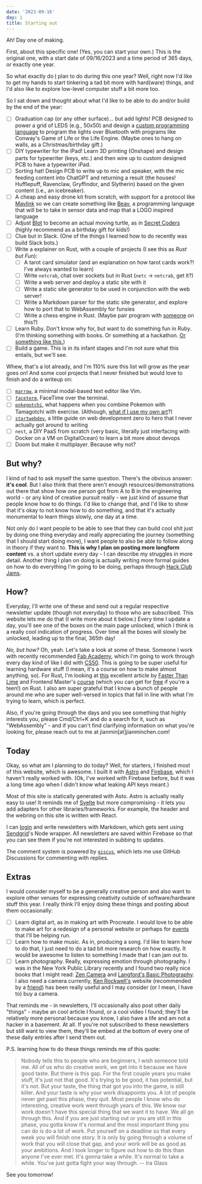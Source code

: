 ```yaml
---
date: '2023-09-16'
day: 1
title: Starting out
---
```


Ah! Day one of making.

First, about this specific one! (Yes, you can start your own.) This is the original one, with a start date of 09/16/2023 and a time period of 365 days, or exactly one year.

So what exactly do [I](https://jianminchen.com) plan to do during this one year? Well, right now I'd like to get my hands to start tinkering a tad bit more with hard(ware) things, and I'd also like to explore low-level computer stuff a bit more too.

So I sat down and thought about what I'd like to be able to do and/or build by the end of the year:

- [ ] Graduation cap (or any other surface)... but add lights! PCB designed to power a grid of LEDS (e.g., 50x50) and design a [custom programming language](https://github.com/jianmin-chen/lights) to program the lights over Bluetooth with programs like Conway's Game of Life or the Life Engine. (Maybe ones to hang on walls, as a Christmas/birthday gift.)
- [ ] DIY typewriter for the iPad! Learn 3D printing (Onshape) and design parts for typewriter (keys, etc.) and then wire up to custom designed PCB to have a typewriter iPad.
- [ ] Sorting hat! Design PCB to write up to mic and speaker, with the mic feeding content into ChatGPT and returning a result (the houses! Hufflepuff, Ravenclaw, Gryffindor, and Slytherin) based on the given content (i.e., an icebreaker).
- [ ] A cheap and easy drone kit from scratch, with support for a protocol like [Mavlink](https://mavlink.io/en/) so we can create something like [Beav](https://github.com/jianmin-chen/beav), a programming language that will be to take in sensor data and map that a LOGO inspired language
- [ ] Adjust [Blot](https://blot.hackclub.com) to become an actual moving turtle, as in [Secret Coders](http://www.secret-coders.com/) (highly recommend as a birthday gift for kids!)
- [ ] Clue but in Slack. (One of the things I learned how to do recently was build Slack bots.)
- [ ] Write a explainer on Rust, with a couple of projects (I see this as _Rust but Fun_):
  - [ ] A tarot card simulator (and an explanation on how tarot cards work?! I've always wanted to learn)
  - [ ] Write `netcrab`, chat over sockets but in Rust (`netc` &rarr; `netcrab`, get it?)
  - [ ] Write a web server and deploy a static site with it
  - [ ] Write a static site generator to be used in conjunction with the web server!
  - [ ] Write a Markdown parser for the static site generator, and explore how to port that to WebAssembly for funsies
  - [ ] Write a chess engine in Rust. (Maybe pair program with [someone](https://github.com/pensquid/yobmef) on this?)
- [ ] Learn Ruby. Don't know why for, but want to do something fun in Ruby. (I'm thinking something with books. Or something at a hackathon. [Or something like this.](https://www.instagram.com/reel/CxQhiqXoGht/?igshid=MzRlODBiNWFlZA%3D%3D))
- [ ] Build a game. This is in its infant stages and I'm not sure what this entails, but we'll see.

Whew, that's a lot already, and I'm 110% sure this list will grow as the year goes on! And some cool projects that I never finished but would love to finish and do a writeup on:

- [ ] [`marrow`](https://github.com/jianmin-chen/marrow), a minimal modal-based text editor like Vim.
- [ ] [`faceterm`](https://github.com/jianmin-chen/faceterm), FaceTime over the terminal.
- [ ] [`pokegotchi`](https://github.com/jianmin-chen/pokegotchi), what happens when you combine Pokemon with Tamagotchi with exercise. (Although, [what if I use my own art](#extras)?)
- [ ] [`startwebdev`](https://github.com/racoagency/startwebdev), a little guide on web development zero to hero that I never actually got around to writing
- [ ] `nest`, a DIY PaaS from scratch (very basic, literally just interfacing with Docker on a VM on DigitalOcean) to learn a bit more about devops
- [ ] Doom but make it multiplayer. Because why not?

## But why?

I kind of had to ask myself the same question. There's the obvious answer: **it's cool**. But I also think that there aren't enough resources/demonstrations out there that show how one person got from A to B in the engineering world - or any kind of creative pursuit really - we just kind of assume that people know how to do things. I'd like to change that, and I'd like to show that it's okay to not know how to do something, and that it's actually monumental to learn things slowly, one day at a time.

Not only do I want people to be able to see that they can build cool shit just by doing one thing everyday and really appreciating the journey (something that I should start doing more), I want people to also be able to follow along in theory if they want to. **This is why I plan on posting more longform content** vs. a short update every day - I can describe my struggles in more detail. Another thing I plan on doing is actually writing more formal guides on how to do everything I'm going to be doing, perhaps through [Hack Club Jams](https://jams.hackclub.com).

## How?

Everyday, I'll write one of these and send out a regular respective newsletter update (though not everyday) to those who are subscribed. This website lets me do that (I write more about it below.) Every time I update a day, you'll see one of the boxes on the main page unlocked, which I think is a really cool indication of progress. Over time all the boxes will slowly be unlocked, leading up to the final, 365th day!

_No, but how?_ Oh, yeah. Let's take a look at some of these. Someone I work with recently recommended [Fab Academy](https://fabacademy.org), which I'm going to work through every day kind of like I did with [CS50](https://cs50.harvard.edu/college/). This is going to be super useful for learning hardware stuff (I mean, it's a course on how to make almost anything, so). For Rust, I'm looking at [this](https://fasterthanli.me/articles/a-half-hour-to-learn-rust) excellent article by [Faster Than Lime](https://fasterthanli.me/) and Frontend Master's [course](https://frontendmasters.com/courses/rust/) (which you can get for [free](https://education.github.com/pack) if you're a teen!) on Rust. I also am super grateful that I know a bunch of people around me who are super well-versed in topics that fall in line with what I'm trying to learn, which is perfect.

<Alert>
  Also, if you're going through the days and you see something that highly
  interests you, please Cmd/Ctrl+K and do a search for it, such as "WebAssembly"
  - and if you can't find clarifying information on what you're looking for,
  please reach out to me at jianmin[at]jianminchen.com!
</Alert>

## Today

Okay, so what am I planning to do today? Well, for starters, I finished most of this website, which is awesome. I built it with [Astro](https://astro.build/) and [Firebase](https://firebase.google.com/), which I haven't really worked with. (Ok, I've worked with Firebase before, but it was a long time ago when I didn't know what leaking API keys meant.)

Most of this site is statically generated with Asto. Astro is actually really easy to use! It reminds me of [Svelte](https://svelte.dev/) but more compromising - it lets you add adapters for other libraries/frameworks. For example, the header and the webring on this site is written with React.

I can [login](/signin) and write newsletters with Markdown, which gets sent using [Sendgrid](https://sendgrid.com)'s Node wrapper. All newsletters are saved within Firebase so that you can see them if you're not interested in subbing to updates.

The comment system is powered by [`giscus`](https://giscus.app/), which lets me use GitHub Discussions for commenting with replies.

## Extras

I would consider myself to be a generally creative person and also want to explore other venues for expressing creativity outside of software/hardware stuff this year. I really think I'll enjoy doing these things and posting about them occasionally:

- [ ] Learn digital art, as in making art with Procreate. I would love to be able to make art for a redesign of a personal website or perhaps for [events](https://hackathons.hackclub.com) that I'll be helping run.
- [ ] Learn how to make music. As in, producing a song. I'd like to learn how to do that, I just need to do a tad bit more research on how exactly. It would be awesome to listen to something I made that I can jam out to.
- [ ] Learn photography. Really, expressing emotion through photography. I was in the New York Public Library recently and I found two really nice books that I might read: [Zen Camera](https://www.goodreads.com/book/show/35209766-zen-camera) and [Langford's Basic Photography](https://www.goodreads.com/book/show/29027800-langford-s-basic-photography). I also need a camera currently, [Ken Rockwell's](https://www.kenrockwell.com/tech/recommended-cameras.htm) website (recommended by a [friend](https://www.hugohu.me/)) has been really useful and I may consider (or I mean, I have to) buy a camera.

That reminds me - in newsletters, I'll occasionally also post other daily "things" - maybe an cool article I found, or a cool video I found; they'll be relatively more personal because you know, I also have a life and am not a hacker in a basement. At all. If you're not subscribed to these newsletters but still want to view them, they'll be embed at the bottom of every one of these daily entries after I send them out.

P.S. learning how to do these things reminds me of this quote:

> Nobody tells this to people who are beginners, I wish someone told me. All of us who do creative work, we get into it because we have good taste. But there is this gap. For the first couple years you make stuff, it's just not that good. It's trying to be good, it has potential, but it's not. But your taste, the thing that got you into the game, is still killer. And your taste is why your work disappoints you. A lot of people never get past this phase, they quit. Most people I know who do interesting, creative work went through years of this. We know our work doesn't have this special thing that we want it to have. We all go through this. And if you are just starting out or you are still in this phase, you gotta know it's normal and the most important thing you can do is do a lot of work. Put yourself on a deadline so that every week you will finish one story. It is only by going through a volume of work that you will close that gap, and your work will be as good as your ambitions. And I took longer to figure out how to do this than anyone I've ever met. It's gonna take a while. It's normal to take a while. You've just gotta fight your way through. -- Ira Glass

See you tomorrow!
